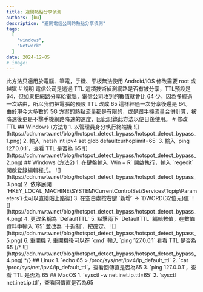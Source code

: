```yaml
---
title: 避開熱點分享偵測
authors: [bu]
description: "避開電信公司的熱點分享偵測"
tags:
  [
    "windows",
    "Network"
  ]
date: 2024-12-05
# image: 
---
```


<Warning>
此方法只適用於電腦、筆電，手機、平板無法使用  
Android/iOS 修改需要 root 或越獄
</Warning>
# 說明
電信公司是透過 TTL 這項技術偵測網路是否有被分享，TTL預設是 64，但如果把網路分享給電腦，電信公司收到的數值就會比 64 少，因為多經過一次路由，所以我們把電腦的預設 TTL 改成 65 這樣經過一次分享後還是 64。 
由於現今大多數的 5G 方案的熱點流量都是有限的，或是跟手機流量合併計算，被降速後更是不擊手機網路降速的速度，因此記錄此方法以便日後使用。
# 修改 TTL
## Windows (方法1)
1. 以管理員身分執行終端機
![](https://cdn.mwtw.net/blog/hotspot_detect_bypass/hotspot_detect_bypass_1.png)
2. 輸入 `netsh int ipv4 set glob defaultcurhoplimit=65`
3. 輸入 `ping 127.0.0.1`，查看 TTL 是否為 65
![](https://cdn.mwtw.net/blog/hotspot_detect_bypass/hotspot_detect_bypass_2.png)
## Windows (方法2)
1. 在鍵盤輸入 `Win + R` 開啟執行，輸入 `regedit` 開啟登錄編輯程式。
![](https://cdn.mwtw.net/blog/hotspot_detect_bypass/hotspot_detect_bypass_3.png)
2. 依序展開 `HKEY_LOCAL_MACHINE\SYSTEM\CurrentControlSet\Services\Tcpip\Parameters`(也可以直接貼上路徑)
3. 在空白處按右鍵 `新增` -> `DWORD(32位元)值`
![](https://cdn.mwtw.net/blog/hotspot_detect_bypass/hotspot_detect_bypass_4.png)
4. 更改名稱為 `DefaultTTL`
5. 點擊兩下 `DefaultTTL` 編輯數值，在數值資料中輸入 `65` 並改為 `十近制`，按確定。
![](https://cdn.mwtw.net/blog/hotspot_detect_bypass/hotspot_detect_bypass_5.png)
6. 重開機
7. 重開機後可以在 `cmd` 輸入 `ping 127.0.0.1` 看看 TTL 是否為 65
{/* ![](https://cdn.mwtw.net/blog/hotspot_detect_bypass/hotspot_detect_bypass_4.png) */}
## Linux
1. `echo 65 > /proc/sys/net/ipv4/ip_default_ttl`
2. `cat /proc/sys/net/ipv4/ip_default_ttl`，查看回傳直是否為65
3. `ping 127.0.0.1`，查看 TTL 是否為 65
## MacOS
1. `sysctl -w net.inet.ip.ttl=65`
2. `sysctl net.inet.ip.ttl`，查看回傳直是否為65
